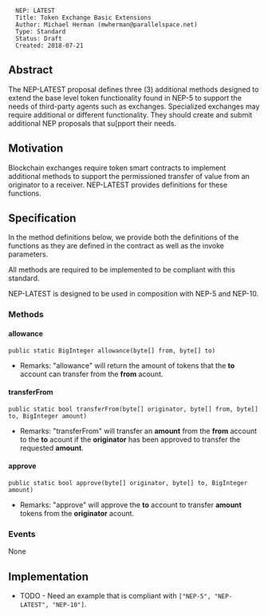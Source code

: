 <pre>
  NEP: LATEST
  Title: Token Exchange Basic Extensions
  Author: Michael Herman (mwherman@parallelspace.net)
  Type: Standard
  Status: Draft
  Created: 2018-07-21
</pre>

==Abstract==

The NEP-LATEST proposal defines three (3) additional methods designed to extend the base level token
functionality found in NEP-5 to support the needs of third-party agents such as exchanges.  Specialized exchanges
may require additional or different functionality.  They should create and submit additional NEP proposals that
su[pport their needs.

==Motivation==

Blockchain exchanges require token smart contracts to implement additional methods to support
the permissioned transfer of value from an originator to a receiver. NEP-LATEST provides definitions
for these functions. 

==Specification==

In the method definitions below, we provide both the definitions of the functions as they are defined in the contract as well as the invoke parameters.

All methods are required to be implemented to be compliant with this standard.

NEP-LATEST is designed to be used in composition with NEP-5 and NEP-10.

===Methods===

====allowance====

<pre>
public static BigInteger allowance(byte[] from, byte[] to)
</pre>

* Remarks: "allowance" will return the amount of tokens that the '''to''' account can transfer from the '''from''' acount.

====transferFrom====

<pre>
public static bool transferFrom(byte[] originator, byte[] from, byte[] to, BigInteger amount)
</pre>

* Remarks: "transferFrom" will transfer an '''amount''' from the '''from''' account to the '''to''' acount if the '''originator''' has been approved to transfer the requested '''amount'''.

====approve====

<pre>
public static bool approve(byte[] originator, byte[] to, BigInteger amount)
</pre>

* Remarks: "approve" will approve the '''to''' account to transfer '''amount''' tokens from the '''originator''' acount. 

===Events===

None

==Implementation==

* TODO - Need an example that is compliant with <code>["NEP-5", "NEP-LATEST", "NEP-10"]</code>.

